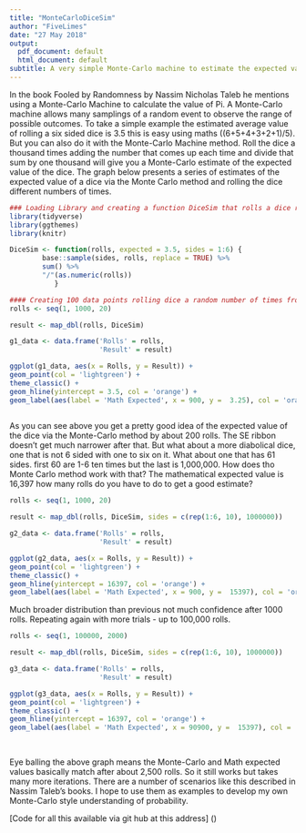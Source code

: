 ```yaml
---
title: "MonteCarloDiceSim"
author: "FiveLimes"
date: "27 May 2018"
output:
  pdf_document: default
  html_document: default
subtitle: A very simple Monte-Carlo machine to estimate the expected value of a dice
---
```




In the book Fooled by Randomness by Nassim Nicholas Taleb he mentions using a Monte-Carlo Machine to calculate the value of Pi. A Monte-Carlo machine allows many samplings of a random event to observe the range of possible outcomes. To take a simple example the estimated average value of rolling a six sided dice is 3.5 this is easy using maths ((6+5+4+3+2+1)/5). But you can also do it with the Monte-Carlo Machine method. Roll the dice a thousand times adding the number that comes up each time and divide that sum by one thousand will give you a Monte-Carlo estimate of the expected value of the dice. The graph below presents a series of estimates of the expected value of a dice via the Monte Carlo method and rolling the dice different numbers of times. 

```r
### Loading Library and creating a function DiceSim that rolls a dice rolls amount of times and compares the result to the expected result
library(tidyverse)
library(ggthemes)
library(knitr)

DiceSim <- function(rolls, expected = 3.5, sides = 1:6) {
        base::sample(sides, rolls, replace = TRUE) %>%
        sum() %>%
        "/"(as.numeric(rolls))
           }

```

```r
#### Creating 100 data points rolling dice a random number of times from 1 to 10000 and comparing the average value to mathematically expected one. In general the more you roll the more accurate your estimate but note diminishing returns. The line is not straight going from 10 to 100 rolls improves the accurecy of the Monte-Carlo estimate much more than going from 1000 to 1090
rolls <- seq(1, 1000, 20)

result <- map_dbl(rolls, DiceSim)

g1_data <- data.frame('Rolls' = rolls, 
                      'Result' = result)

ggplot(g1_data, aes(x = Rolls, y = Result)) +
geom_point(col = 'lightgreen') +
theme_classic() +
geom_hline(yintercept = 3.5, col = 'orange') +
geom_label(aes(label = 'Math Expected', x = 900, y =  3.25), col = 'orange') 
 
```

As you can see above you get a pretty good idea of the expected value of the dice via the Monte-Carlo method by about 200 rolls. The SE ribbon doesn't get much narrower after that. But what about a more diabolical dice, one that is not 6 sided with one to six on it. What about one that has 61 sides. first 60 are 1-6 ten times but the last is 1,000,000. How does tho Monte Carlo method work with that? The mathematical expected value is 16,397 how many rolls do you have to do to get a good estimate?

```r

rolls <- seq(1, 1000, 20)

result <- map_dbl(rolls, DiceSim, sides = c(rep(1:6, 10), 1000000))

g2_data <- data.frame('Rolls' = rolls, 
                      'Result' = result)

ggplot(g2_data, aes(x = Rolls, y = Result)) +
geom_point(col = 'lightgreen') +
theme_classic() +
geom_hline(yintercept = 16397, col = 'orange') +
geom_label(aes(label = 'Math Expected', x = 900, y =  15397), col = 'orange') 

```

Much broader distribution than previous not much confidence after 1000 rolls. Repeating again with more trials - up to 100,000 rolls. 

```r

rolls <- seq(1, 100000, 2000)

result <- map_dbl(rolls, DiceSim, sides = c(rep(1:6, 10), 1000000))

g3_data <- data.frame('Rolls' = rolls, 
                      'Result' = result)

ggplot(g3_data, aes(x = Rolls, y = Result)) +
geom_point(col = 'lightgreen') +
theme_classic() +
geom_hline(yintercept = 16397, col = 'orange') +
geom_label(aes(label = 'Math Expected', x = 90900, y =  15397), col = 'orange')
  
  
```

Eye balling the above graph means the Monte-Carlo and Math expected values basically match after about 2,500 rolls. So it still works but takes many more iterations. There are a number of scenarios like this described in Nassim Taleb's books. I hope to use them as examples to develop my own Monte-Carlo style understanding of probability.

[Code for all this available via git hub at this address] ()


